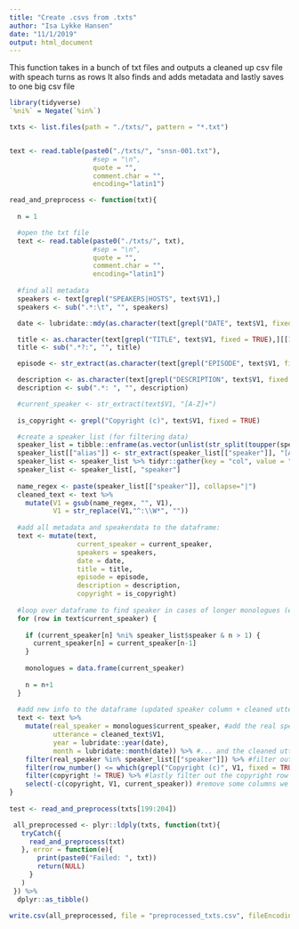 ```yaml
---
title: "Create .csvs from .txts"
author: "Isa Lykke Hansen"
date: "11/1/2019"
output: html_document
---
```


This function takes in a bunch of txt files and outputs a cleaned up csv file with speach turns as rows
It also finds and adds metadata and lastly saves to one big csv file
```r

library(tidyverse)
`%ni%` = Negate(`%in%`)

txts <- list.files(path = "./txts/", pattern = "*.txt")


text <- read.table(paste0("./txts/", "snsn-001.txt"),
                     #sep = "\n",
                     quote = "",
                     comment.char = "",
                     encoding="latin1")

read_and_preprocess <- function(txt){
  
  n = 1

  #open the txt file
  text <- read.table(paste0("./txts/", txt),
                     #sep = "\n",
                     quote = "",
                     comment.char = "",
                     encoding="latin1")
  
  #find all metadata
  speakers <- text[grepl("SPEAKERS|HOSTS", text$V1),]
  speakers <- sub(".*:\t", "", speakers)

  date <- lubridate::mdy(as.character(text[grepl("DATE", text$V1, fixed = TRUE),][[1]]))

  title <- as.character(text[grepl("TITLE", text$V1, fixed = TRUE),][[1]])
  title <- sub(".*?:", "", title)

  episode <- str_extract(as.character(text[grepl("EPISODE", text$V1, fixed = TRUE),][[1]]), "[0-9]+")

  description <- as.character(text[grepl("DESCRIPTION", text$V1, fixed = TRUE),][[1]])
  description <- sub(".*: ", "", description)

  #current_speaker <- str_extract(text$V1, "[A-Z]+")
  
  is_copyright <- grepl("Copyright (c)", text$V1, fixed = TRUE)

  #create a speaker_list (for filtering data)
  speaker_list = tibble::enframe(as.vector(unlist(str_split(toupper(speakers), " & "))), name = NULL, value = "speaker")
  speaker_list[["alias"]] <- str_extract(speaker_list[["speaker"]], "[A-Z]*")
  speaker_list <- speaker_list %>% tidyr::gather(key = "col", value = "speaker", 1:2)
  speaker_list <- speaker_list[, "speaker"]
  
  name_regex <- paste(speaker_list[["speaker"]], collapse="|")
  cleaned_text <- text %>% 
    mutate(V1 = gsub(name_regex, "", V1),
           V1 = str_replace(V1,"^:\\W*", ""))
  
  #add all metadata and speakerdata to the dataframe:
  text <- mutate(text,
                 current_speaker = current_speaker,
                 speakers = speakers,
                 date = date,
                 title = title,
                 episode = episode,
                 description = description,
                 copyright = is_copyright)
  
  #loop over dataframe to find speaker in cases of longer monologues (e.i take the previous)
  for (row in text$current_speaker) {
    
    if (current_speaker[n] %ni% speaker_list$speaker & n > 1) {
      current_speaker[n] = current_speaker[n-1]
    }
    
    monologues = data.frame(current_speaker)
    
    n = n+1
  }
  
  #add new info to the dataframe (updated speaker column + cleaned utterance) + filter by speaker + copyright
  text <- text %>% 
    mutate(real_speaker = monologues$current_speaker, #add the real speaker
           utterance = cleaned_text$V1,
           year = lubridate::year(date),
           month = lubridate::month(date)) %>% #... and the cleaned utterances
    filter(real_speaker %in% speaker_list[["speaker"]]) %>% #filter out rows that are not utterances
    filter(row_number() <= which(grepl("Copyright (c)", V1, fixed = TRUE))) %>% #filter out all rows *after* copyright
    filter(copyright != TRUE) %>% #lastly filter out the copyright row itself
    select(-c(copyright, V1, current_speaker)) #remove some columns we don't want in the finished dataset
}
  
test <- read_and_preprocess(txts[199:204])

 all_preprocessed <- plyr::ldply(txts, function(txt){
   tryCatch({
     read_and_preprocess(txt)
   }, error = function(e){
       print(paste0("Failed: ", txt))
       return(NULL)
     }
   )
 }) %>%
  dplyr::as_tibble()

write.csv(all_preprocessed, file = "preprocessed_txts.csv", fileEncoding = "utf8")





```